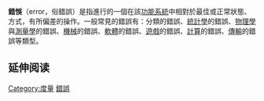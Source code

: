 {{Redirect2|失誤|棒球用語中的失誤|失誤 (棒球)}}

'''錯悞'''（error，俗錯誤）是指進行的一個在該[[功能系統|功能系統]]中相對於最佳或正常狀態、方式，有所偏差的操作。一般常見的錯誤有：分類的錯誤、[[統計學|統計學]]的錯誤、[[物理學|物理學]]與[[測量學|測量學]]的錯誤、[[機械|機械]]的錯誤、[[軟體|軟體]]的錯誤、[[遊戲|遊戲]]的錯誤、[[計算|計算]]的錯誤、[[傳輸|傳輸]]的錯誤等類型。

== 延伸阅读 ==
{{Wikisource further reading}}

{{Sci-stub}}

[[Category:度量|Category:度量]]
[[Category:錯誤|]]